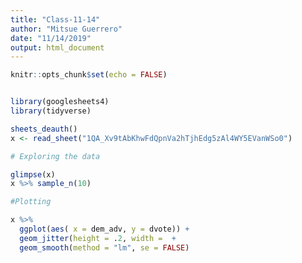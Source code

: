 ```yaml
---
title: "Class-11-14"
author: "Mitsue Guerrero"
date: "11/14/2019"
output: html_document
---
```


```r
knitr::opts_chunk$set(echo = FALSE)


library(googlesheets4)
library(tidyverse)
```

```r
sheets_deauth()
x <- read_sheet("1QA_Xv9tAbKhwFdQpnVa2hTjhEdg5zAl4WY5EVanWSo0")

# Exploring the data

glimpse(x)
x %>% sample_n(10)

#Plotting

x %>%
  ggplot(aes( x = dem_adv, y = dvote)) + 
  geom_jitter(height = .2, width =  +
  geom_smooth(method = "lm", se = FALSE)
```


